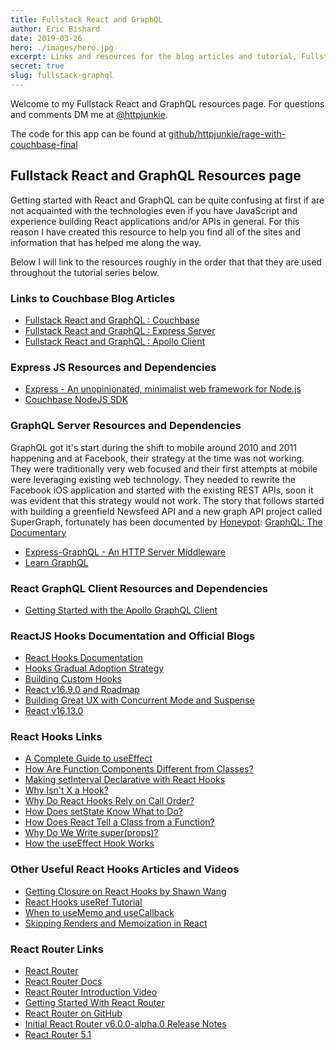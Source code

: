 ```yaml
---
title: Fullstack React and GraphQL
author: Eric Bishard 
date: 2019-03-26
hero: ./images/hero.jpg
excerpt: Links and resources for the blog articles and tutorial, Fullstack React and GraphQL on the Couchbase blog by Eric Bishard.
secret: true
slug: fullstack-graphql
---
```


Welcome to my Fullstack React and GraphQL resources page. 
For questions and comments DM me at [@httpjunkie](https://twitter.com/httpJunkie).

The code for this app can be found at [github/httpjunkie/rage-with-couchbase-final](https://github.com/httpJunkie/rage-with-couchbase-final)

## Fullstack React and GraphQL Resources page

Getting started with React and GraphQL can be quite confusing at first if are not acquainted with the technologies even if you have JavaScript and experience building React applications and/or APIs in general. 
For this reason I have created this resource to help you find all of the sites and information that has helped me along the way.

Below I will link to the resources roughly in the order that that they are used throughout the tutorial series below.

### Links to Couchbase Blog Articles

- [Fullstack React and GraphQL : Couchbase](https://blog.couchbase.com/fullstack-react-couchbase-1)
- [Fullstack React and GraphQL : Express Server](https://blog.couchbase.com/fullstack-react-express-2)
- [Fullstack React and GraphQL : Apollo Client](https://blog.couchbase.com/fullstack-react-apollo-3)

### Express JS Resources and Dependencies

- [Express - An unopinionated, minimalist web framework for Node.js](https://github.com/expressjs/express)
- [Couchbase NodeJS SDK](https://docs.couchbase.com/nodejs-sdk/3.0/hello-world/start-using-sdk.html)

### GraphQL Server Resources and Dependencies

GraphQL got it's start during the shift to mobile around 2010 and 2011 happening and at Facebook, their strategy at the time was not working. 
They were traditionally very web focused and their first attempts at mobile were leveraging existing web technology. 
They needed to rewrite the Facebook iOS application and started with the existing REST APIs, soon it was evident that this strategy would not work. 
The story that follows started with building a greenfield Newsfeed API and a new graph API project called SuperGraph, fortunately has been documented by [Honeypot](https://www.youtube.com/channel/UCsUalyRg43M8D60mtHe6YcA): [GraphQL: The Documentary](https://www.youtube.com/watch?v=783ccP__No8)

- [Express-GraphQL - An HTTP Server Middleware](https://github.com/graphql/express-graphql)
- [Learn GraphQL](https://graphql.org/learn)

### React GraphQL Client Resources and Dependencies

- [Getting Started with the Apollo GraphQL Client](https://www.apollographql.com/docs/react)

### ReactJS Hooks Documentation and Official Blogs

- [React Hooks Documentation](https://reactjs.org/docs/hooks-intro.html)
- [Hooks Gradual Adoption Strategy](https://reactjs.org/docs/hooks-intro.html#gradual-adoption-strategy)
- [Building Custom Hooks](https://reactjs.org/docs/hooks-custom.html)
- [React v16.9.0 and Roadmap](https://reactjs.org/blog/2019/08/08/react-v16.9.0.html)
- [Building Great UX with Concurrent Mode and Suspense](https://reactjs.org/blog/2019/11/06/building-great-user-experiences-with-concurrent-mode-and-suspense.html)
- [React v16.13.0](https://reactjs.org/blog/2020/02/26/react-v16.13.0.html)

### React Hooks Links

- [A Complete Guide to useEffect](https://overreacted.io/a-complete-guide-to-useeffect)
- [How Are Function Components Different from Classes?](https://overreacted.io/how-are-function-components-different-from-classes)
- [Making setInterval Declarative with React Hooks](https://overreacted.io/making-setinterval-declarative-with-react-hooks)
- [Why Isn't X a Hook?](https://overreacted.io/why-isnt-x-a-hook)
- [Why Do React Hooks Rely on Call Order?](https://overreacted.io/why-do-hooks-rely-on-call-order)
- [How Does setState Know What to Do?](https://overreacted.io/how-does-setstate-know-what-to-do)
- [How Does React Tell a Class from a Function?](https://overreacted.io/how-does-react-tell-a-class-from-a-function)
- [Why Do We Write super(props)?](https://overreacted.io/why-do-we-write-super-props)
- [How the useEffect Hook Works](https://daveceddia.com/useeffect-hook-examples)

### Other Useful React Hooks Articles and Videos

- [Getting Closure on React Hooks by Shawn Wang](https://www.youtube.com/watch?v=KJP1E-Y-xyo)
- [React Hooks useRef Tutorial](https://www.youtube.com/watch?v=W6AJ-gRupCs)
- [When to useMemo and useCallback](https://kentcdodds.com/blog/usememo-and-usecallback)
- [Skipping Renders and Memoization in React](https://nickymeuleman.netlify.com/blog/react-memo)

### React Router Links

- [React Router](https://reacttraining.com/react-router/)
- [React Router Docs](https://reacttraining.com/react-router/core/api/Router)
- [React Router Introduction Video](https://www.youtube.com/watch?v=cKnc8gXn80Q)
- [Getting Started With React Router](https://github.com/ReactTraining/react-router/blob/dev/docs/installation/getting-started.md)
- [React Router on GitHub](https://github.com/ReactTraining/react-router)
- [Initial React Router v6.0.0-alpha.0 Release Notes](https://github.com/ReactTraining/react-router/releases/tag/v6.0.0-alpha.0)
- [React Router 5.1](https://reacttraining.com/blog/react-router-v5-1)